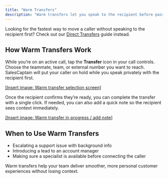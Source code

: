 ```yaml
---
title: "Warm Transfers"
description: "Warm transfers let you speak to the recipient before passing the caller over, to ensure that every handoff feels seamless and professional. This is especially helpful for complex or delicate issues, or important customers."
---
```


Looking for the fastest way to move a caller without speaking to the recipient first? Check out our <u>Direct Transfers</u> guide instead.

## **How Warm Transfers Work**

While you’re on an active call, tap the **Transfer** icon in your call controls. Choose the teammate, team, or external number you want to reach. SalesCaptain will put your caller on hold while you speak privately with the recipient first.

<u>[Insert image: Warm transfer selection screen]</u>

Once the recipient confirms they’re ready, you can complete the transfer with a single click. If needed, you can also add a quick note so the recipient sees context immediately.

<u>[Insert image: Warm transfer in progress / add note]</u>

## **When to Use Warm Transfers**

- Escalating a support issue with background info
- Introducing a lead to an account manager
- Making sure a specialist is available before connecting the caller

Warm transfers help your team deliver smoother, more personal customer experiences without losing context.